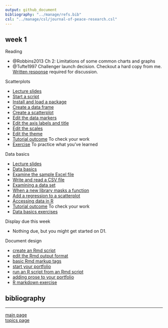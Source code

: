 ```yaml
---
output: github_document
bibliography: "../manage/refs.bib" 
csl: "../manage/csl/journal-of-peace-research.csl"
---
```


## week 1

Reading

- @Robbins2013 Ch 2: Limitations of some common charts and graphs
- @Tufte1997 Challenger launch decision. Checkout a hard copy from me. [Written response](read-01_reading-response-form.pdf) required for discussion. 


Scatterplots

- [Lecture slides](../slides/Le03-scatterplot-slides.pdf)
- [Start a script](tut-0301_start-scatterplot.md)
- [Install and load a package](tut-0302_install-load-package.md)
- [Create a data frame](tut-0303_create-data-frame.md)
- [Create a scatterplot](tut-0304_create-scatterplot.md)
- [Edit the data markers](tut-0305_edit-data-markers.md)
- [Edit the axis labels and title](tut-0306_edit-axis-labels-title.md)
- [Edit the scales](tut-0307_edit-scales.md)
- [Edit the theme](tut-0308_edit-theme.md)
- [Tutorial outcome](../practiceR/tut02_scatterplot.R) To check your work 
- [Exercise](tut-0309_scatterplot-exercise.md) To practice what you've learned


Data basics

- [Lecture slides](../slides/Le04-data-basics-slides.pdf)
- [Data basics](tut-0401_data-basics.md) 
- [Examine the sample Excel file](tut-0402_read-excel.md) 
- [Write and read a CSV file](tut-0403_read-write-csv.md) 
- [Examining a data set](tut-0404_examine-new-data.md) 
- [When a new library masks a function](tut-0405_new-library-masks.md) 
- [Add a regression to a scatterplot](tut-0406_add-regression.md) 
- [Accessing data in R](tut-0407_access-data-in-R.md) 
- [Tutorial outcome](../practiceR/tut03_data-basics.R) To check your work 
- [Data basics exercises](tut-0408_data-basics-exercise.md) 

Display due this week

- Nothing due, but you might get started on D1. 

Document design

- [create an Rmd script](tut-0601_rmd-start-markdown.md)
- [edit the Rmd output format](tut-0602_rmd-edit-output.md)
- [basic Rmd markup tags](tut-0603_rmd-basic-tags.md)
- [start your portfolio](tut-0604_rmd-start-portfolio.md)
- [run an R script from an Rmd script](tut-0605_rmd-run-r.md) 
- [adding prose to your portfolio](tut-0606_rmd-add-prose.md) 
- [R markdown exercise](tut-0607_rmd-exercise.md) 

## bibliography 

<div id="refs"></div>
  
---

[main page](../README.md)<br>
[topics page](../README-by-topic.md)
